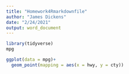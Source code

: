 ```yaml
---
title: "Homework4Rmarkdownfile"
author: "James Dickens"
date: "2/24/2021"
output: word_document
---
```


```r
library(tidyverse)
mpg

ggplot(data = mpg)+
  geom_point(mapping = aes(x = hwy, y = cty))

```

